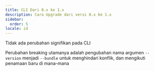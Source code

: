 ```yaml
---
title: CLI Dari 0.x ke 1.x
description: Cara Upgrade dari versi 0.x ke 1.x
sidebar:
  order: 5
locale: id
---
```


Tidak ada perubahan signifikan pada CLI

Perubahan breaking utamanya adalah pengubahan nama argumen `--version` menjadi `--bundle` untuk menghindari konflik, dan mengikuti penamaan baru di mana-mana